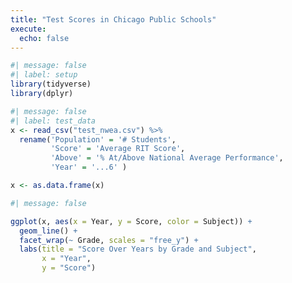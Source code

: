 ```yaml
---
title: "Test Scores in Chicago Public Schools"
execute: 
  echo: false
---
```


```r
#| message: false
#| label: setup
library(tidyverse)
library(dplyr)
```


```r
#| message: false
#| label: test_data
x <- read_csv("test_nwea.csv") %>%
  rename('Population' = '# Students',
         'Score' = 'Average RIT Score',
         'Above' = '% At/Above National Average Performance',
         'Year' = '...6' )

x <- as.data.frame(x)
```

```r
#| message: false

ggplot(x, aes(x = Year, y = Score, color = Subject)) +
  geom_line() +
  facet_wrap(~ Grade, scales = "free_y") +
  labs(title = "Score Over Years by Grade and Subject", 
       x = "Year", 
       y = "Score")

```

